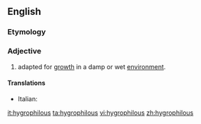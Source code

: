 ==English==

===Etymology===
{{confix|hygro|philous}}

===Adjective===
{{en-adj|-}}

# {{context|of a plant}} adapted for [[growth]] in a damp or wet [[environment]].

====Translations====
{{trans-top|adapted for growth in a damp or wet environment}}
* Italian: {{t-|it|igrofilo}}
{{trans-mid}}
{{trans-bottom}}

[[it:hygrophilous]]
[[ta:hygrophilous]]
[[vi:hygrophilous]]
[[zh:hygrophilous]]